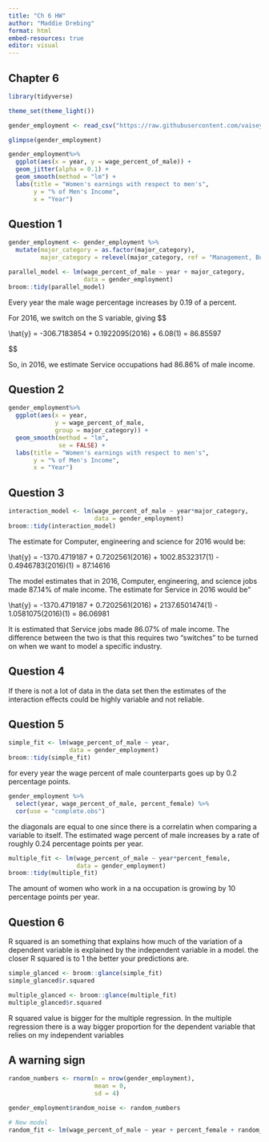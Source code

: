 ```yaml
---
title: "Ch 6 HW"
author: "Maddie Drebing"
format: html
embed-resources: true
editor: visual
---
```


## Chapter 6

```r
library(tidyverse)

theme_set(theme_light())

gender_employment <- read_csv("https://raw.githubusercontent.com/vaiseys/dav-course/main/Data/gender_employment.csv")

glimpse(gender_employment)
```

```r
gender_employment%>% 
  ggplot(aes(x = year, y = wage_percent_of_male)) +
  geom_jitter(alpha = 0.1) + 
  geom_smooth(method = "lm") + 
  labs(title = "Women's earnings with respect to men's", 
       y = "% of Men's Income", 
       x = "Year")
```

## Question 1

```r
gender_employment <- gender_employment %>% 
  mutate(major_category = as.factor(major_category), 
         major_category = relevel(major_category, ref = "Management, Business, and Financial"))
```

```r
parallel_model <- lm(wage_percent_of_male ~ year + major_category,
                     data = gender_employment)
broom::tidy(parallel_model)

```

Every year the male wage percentage increases by 0.19 of a percent.

For 2016, we switch on the S variable, giving \$\$

\\hat{y} = -306.7183854 + 0.1922095(2016) + 6.08(1) = 86.85597

\$\$

So, in 2016, we estimate Service occupations had 86.86% of male income.

## Question 2

```r
gender_employment%>% 
  ggplot(aes(x = year,
             y = wage_percent_of_male,
             group = major_category)) +
  geom_smooth(method = "lm",
              se = FALSE) + 
  labs(title = "Women's earnings with respect to men's", 
       y = "% of Men's Income", 
       x = "Year")
```

## Question 3

```r
interaction_model <- lm(wage_percent_of_male ~ year*major_category,
                        data = gender_employment)
broom::tidy(interaction_model)
```

The estimate for Computer, engineering and science for 2016 would be:

\\hat{y} = -1370.4719187 + 0.7202561(2016) + 1002.8532317(1) - 0.4946783(2016)(1) = 87.14616

The model estimates that in 2016, Computer, engineering, and science jobs made 87.14% of male income. The estimate for Service in 2016 would be"

\\hat{y} = -1370.4719187 + 0.7202561(2016) + 2137.6501474(1) - 1.0581075(2016)(1) = 86.06981

It is estimated that Service jobs made 86.07% of male income. The difference between the two is that this requires two "switches" to be turned on when we want to model a specific industry.

## Question 4

If there is not a lot of data in the data set then the estimates of the interaction effects could be highly variable and not reliable.

## Question 5

```r
simple_fit <- lm(wage_percent_of_male ~ year,
                 data = gender_employment)
broom::tidy(simple_fit)

```

for every year the wage percent of male counterparts goes up by 0.2 percentage points.

```r
gender_employment %>% 
  select(year, wage_percent_of_male, percent_female) %>% 
  cor(use = "complete.obs")
```

the diagonals are equal to one since there is a correlatin when comparing a variable to itself. The estimated wage percent of male increases by a rate of roughly 0.24 percentage points per year.

```r
multiple_fit <- lm(wage_percent_of_male ~ year*percent_female,
                   data = gender_employment)
broom::tidy(multiple_fit)
```

The amount of women who work in a na occupation is growing by 10 percentage points per year.

## Question 6

R squared is an something that explains how much of the variation of a dependent variable is explained by the independent variable in a model. the closer R squared is to 1 the better your predictions are.

```r
simple_glanced <- broom::glance(simple_fit)
simple_glanced$r.squared
```

```r
multiple_glanced <- broom::glance(multiple_fit)
multiple_glanced$r.squared
```

R squared value is bigger for the multiple regression. In the multiple regression there is a way bigger proportion for the dependent variable that relies on my independent variables

## A warning sign

```r
random_numbers <- rnorm(n = nrow(gender_employment), 
                        mean = 0, 
                        sd = 4)
```

```r
gender_employment$random_noise <- random_numbers

# New model 
random_fit <- lm(wage_percent_of_male ~ year + percent_female + random_noise, data = gender_employment)
```
